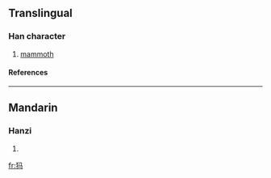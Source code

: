 {{see|獁}}

==Translingual==
===Han character===
{{Han char|rn=94|rad=犬|as=03|sn=6|four=|canj=大竹弓女一 (KHNVM)}}
# [[mammoth]]
====References====
{{Han ref|kx=0706.171|hdz=21333.150|uh=72B8|ud=29368}}

----
==Mandarin==
===Hanzi===
{{cmn-hanzi|tra=獁|pin=[[mà]] ([[ma4]])|wg=ma<sup>4</sup>}}
# {{defn|Mandarin}}

[[fr:犸]]